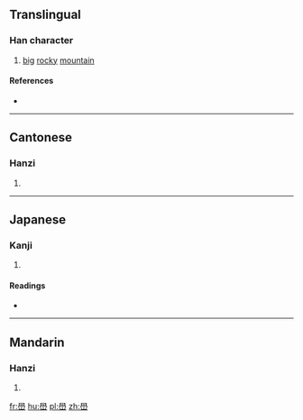 ==Translingual==

===Han character===
{{Han char|rn=46|rad=山|as=13|sn=16|four=7777<sub>2</sub>|canj=竹月山 (HBU), X竹月山 (XHBU)}}

# [[big]] [[rocky]] [[mountain]]

====References====
* {{Han ref|kx=0320.160|dkj=08503|dj=0620.210|hdz=10800.230|uh=5DA8|ud=23976|bh=E966|bd=59750}}

----

==Cantonese==

===Hanzi===
{{yue-hanzi|jyut=[[bok3]], [[hok6]]|y=bok3, hok6}}

# {{defn|lang=yue|sort=山13}}

----

==Japanese==

===Kanji===
{{ja-kanji|grade=|rs=山13}}

# {{defn|lang=ja|sort=山13}}

====Readings====
* {{ja-readings|on=[[かく]] (kaku), [[がく]] (gaku)|kun=}}

----

==Mandarin==

===Hanzi===
{{cmn-hanzi|pin=[[xué]] ([[xue2]])|wg=hsüeh<sup>2</sup>}}

# {{defn|lang=cmn|sort=山13}}

[[fr:嶨]]
[[hu:嶨]]
[[pl:嶨]]
[[zh:嶨]]